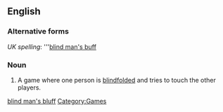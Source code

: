 <!--subst: of [[Template:sync]]-->
<!--If you edit this entry, please also edit [[blind man's buff]] to ensure these two entries remain synchronized.-->[[Category:Synchronized entries|blind man's bluff]]
==English==

===Alternative forms===
''UK spelling'': '''[[blind man's buff]]

===Noun===
{{wikipedia|Blind man's bluff (game)}}
{{en-noun|-|sg=[[blind]] [[man]][['s|’s]] [[bluff]]}}

# {{mostly|US}} A game where one person is [[blindfolded]] and tries to touch the other players.

[[Category:Games]]